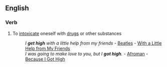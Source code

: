 ==English==

===Verb===
{{en-verb|inf=to [[get]] [[high]]|gets high|getting high|got high|gotten high}}

# {{idiom}} To [[intoxicate]] oneself with [[drugs]] or other substances
#:''I '''get high''' with a little help from my friends'' - [[Beatles]] - [[w:With a Little Help from My Friends|With a Little Help from My Friends]]
#:''I was going to make love to you, but I '''got high'''.'' - [[w:Afroman|Afroman]] - [[w:Because I Got High|Because I Got High]]